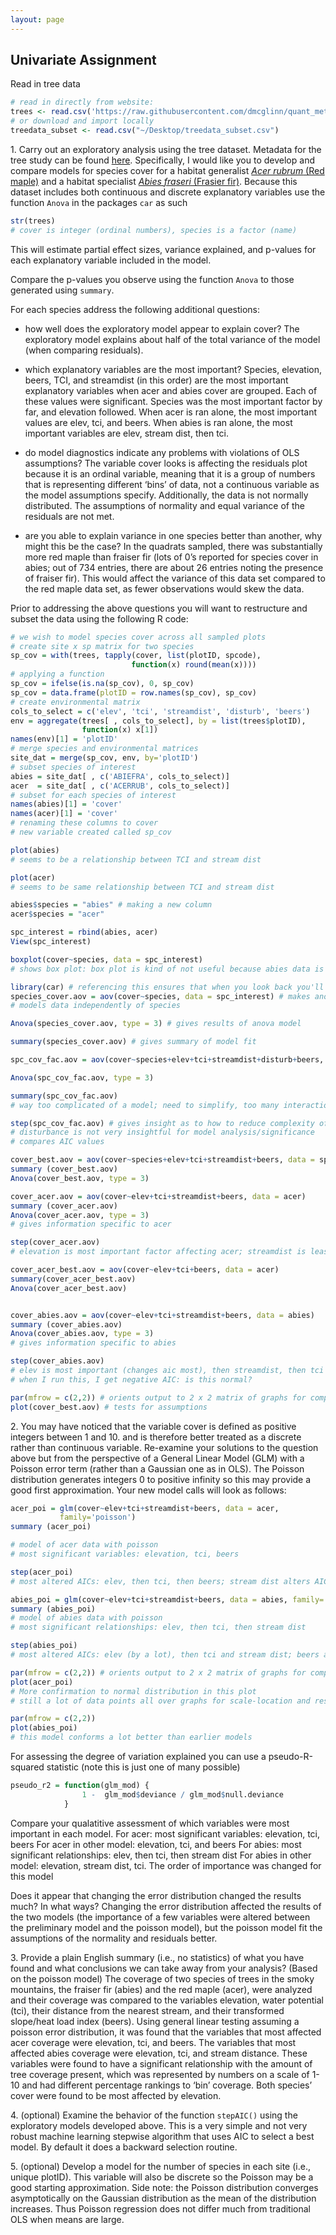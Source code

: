 ```yaml
---
layout: page
---
```


## Univariate Assignment

Read in tree data

```r
# read in directly from website: 
trees <- read.csv('https://raw.githubusercontent.com/dmcglinn/quant_methods/gh-pages/data/treedata_subset.csv')
# or download and import locally
treedata_subset <- read.csv("~/Desktop/treedata_subset.csv")

```

1\. Carry out an exploratory analysis using the tree dataset. Metadata for the
tree study can be found [here](../data/tree_metadata.txt). Specifically, I would
like you to develop and compare models for species cover for a habitat
generalist [*Acer rubrum* (Red
maple)](http://www.durhamtownship.com/blog-archives/pix/November1407.jpg) and a
habitat specialist [*Abies fraseri* (Frasier
fir)](https://upload.wikimedia.org/wikipedia/commons/d/d0/Abies_fraseri_Mitchell.jpg).
Because this dataset includes both continuous and discrete explanatory variables
use the function `Anova` in the packages `car` as such

```r
str(trees)
# cover is integer (ordinal numbers), species is a factor (name)

```

This will estimate partial effect sizes, variance explained, and p-values for 
each explanatory variable included in the model. 

Compare the p-values you observe using the function `Anova` to those generated
using `summary`. 

For each species address the following additional questions:

* how well does the exploratory model appear to explain cover?
The exploratory model explains about half of the total variance of the model (when comparing residuals). 

* which explanatory variables are the most important?
Species, elevation, beers, TCI, and streamdist (in this order) are the most important explanatory variables when acer and abies cover are grouped. Each of these values were significant. Species was the most important factor by far, and elevation followed. When acer is ran alone, the most important values are elev, tci, and beers. When abies is ran alone, the most important variables are elev, stream dist, then tci. 

* do model diagnostics indicate any problems with violations of OLS assumptions?
The variable cover looks is affecting the residuals plot because it is an ordinal variable, meaning that it is a group of numbers that is representing different 'bins' of data, not a continuous variable as the model assumptions specify. Additionally, the data is not normally distributed. The assumptions of normality and equal variance of the residuals are not met. 

* are you able to explain variance in one species better than another, 
  why might this be the case?
In the quadrats sampled, there was substantially more red maple than fraiser fir (lots of 0's reported for species cover in abies; out of 734 entries, there are about 26 entries noting the presence of fraiser fir). This would affect the variance of this data set compared to the red maple data set, as fewer observations would skew the data. 

Prior to addressing the above questions you will want to restructure and 
subset the data using the following R code: 

```r
# we wish to model species cover across all sampled plots
# create site x sp matrix for two species 
sp_cov = with(trees, tapply(cover, list(plotID, spcode), 
                           function(x) round(mean(x))))
# applying a function
sp_cov = ifelse(is.na(sp_cov), 0, sp_cov)
sp_cov = data.frame(plotID = row.names(sp_cov), sp_cov)
# create environmental matrix
cols_to_select = c('elev', 'tci', 'streamdist', 'disturb', 'beers')
env = aggregate(trees[ , cols_to_select], by = list(trees$plotID), 
                function(x) x[1])
names(env)[1] = 'plotID'
# merge species and environmental matrices
site_dat = merge(sp_cov, env, by='plotID')
# subset species of interest
abies = site_dat[ , c('ABIEFRA', cols_to_select)] 
acer  = site_dat[ , c('ACERRUB', cols_to_select)]
# subset for each species of interest
names(abies)[1] = 'cover' 
names(acer)[1] = 'cover'
# renaming these columns to cover
# new variable created called sp_cov
```


```r

plot(abies)
# seems to be a relationship between TCI and stream dist

plot(acer)
# seems to be same relationship between TCI and stream dist

abies$species = "abies" # making a new column
acer$species = "acer"

spc_interest = rbind(abies, acer)
View(spc_interest)

boxplot(cover~species, data = spc_interest)
# shows box plot: box plot is kind of not useful because abies data is grouped together near the bottom

```

```r

library(car) # referencing this ensures that when you look back you'll know which package is being used
species_cover.aov = aov(cover~species, data = spc_interest) # makes anova model
# models data independently of species

Anova(species_cover.aov, type = 3) # gives results of anova model

summary(species_cover.aov) # gives summary of model fit

spc_cov_fac.aov = aov(cover~species+elev+tci+streamdist+disturb+beers, data = spc_interest) # makes anova model with more factors and their interactions

Anova(spc_cov_fac.aov, type = 3)

summary(spc_cov_fac.aov)
# way too complicated of a model; need to simplify, too many interactions to analyze

step(spc_cov_fac.aov) # gives insight as to how to reduce complexity of model
# disturbance is not very insightful for model analysis/significance 
# compares AIC values

cover_best.aov = aov(cover~species+elev+tci+streamdist+beers, data = spc_interest)
summary (cover_best.aov)
Anova(cover_best.aov, type = 3)

cover_acer.aov = aov(cover~elev+tci+streamdist+beers, data = acer)
summary (cover_acer.aov)
Anova(cover_acer.aov, type = 3)
# gives information specific to acer

step(cover_acer.aov)
# elevation is most important factor affecting acer; streamdist is least important

cover_acer_best.aov = aov(cover~elev+tci+beers, data = acer)
summary(cover_acer_best.aov)
Anova(cover_acer_best.aov)


cover_abies.aov = aov(cover~elev+tci+streamdist+beers, data = abies)
summary (cover_abies.aov)
Anova(cover_abies.aov, type = 3)
# gives information specific to abies

step(cover_abies.aov)
# elev is most important (changes aic most), then streamdist, then tci 
# when I run this, I get negative AIC: is this normal?

```

```r

par(mfrow = c(2,2)) # orients output to 2 x 2 matrix of graphs for comparison
plot(cover_best.aov) # tests for assumptions

```

2\. You may have noticed that the variable cover is defined as 
positive integers between 1 and 10. and is therefore better treated
as a discrete rather than continuous variable. 
Re-examine your solutions to the question above but from the
perspective of a General Linear Model (GLM) with a Poisson error term
(rather than a Gaussian one as in OLS). 
The Poisson distribution generates integers 0 to positive infinity so this may provide a good first approximation. 
Your new model calls will look as follows:

```r

acer_poi = glm(cover~elev+tci+streamdist+beers, data = acer, 
           family='poisson')
summary (acer_poi) 

# model of acer data with poisson
# most significant variables: elevation, tci, beers

step(acer_poi)
# most altered AICs: elev, then tci, then beers; stream dist alters AIC least

abies_poi = glm(cover~elev+tci+streamdist+beers, data = abies, family='poisson')
summary (abies_poi)
# model of abies data with poisson
# most significant relationships: elev, then tci, then stream dist

step(abies_poi)
# most altered AICs: elev (by a lot), then tci and stream dist; beers alters aic least

```


```r
par(mfrow = c(2,2)) # orients output to 2 x 2 matrix of graphs for comparison
plot(acer_poi)
# More confirmation to normal distribution in this plot
# still a lot of data points all over graphs for scale-location and residuals

par(mfrow = c(2,2))
plot(abies_poi)
# this model conforms a lot better than earlier models

```
For assessing the degree of variation explained you can use a 
pseudo-R-squared statistic (note this is just one of many possible)

```r
pseudo_r2 = function(glm_mod) {
                1 -  glm_mod$deviance / glm_mod$null.deviance
            }
```

Compare your qualatitive assessment of which variables were most important in each model. 
For acer: most significant variables: elevation, tci, beers
  For acer in other model: elevation, tci, and beers
For abies: most significant relationships: elev, then tci, then stream dist
  For abies in other model: elevation, stream dist, tci. The order of importance was changed for this model

Does it appear that changing the error distribution changed the results much? In what ways? 
Changing the error distribution  affected the results of the two models (the importance of a few variables were altered between the preliminary model and the poisson model), but the poisson model fit the assumptions of the normality and residuals better. 

3\. Provide a plain English summary (i.e., no statistics) of what you have
found and what conclusions we can take away from your analysis?
(Based on the poisson model)
The coverage of two species of trees in the smoky mountains, the fraiser fir (abies) and the red maple (acer), were analyzed and their coverage was compared to the variables elevation, water potential (tci), their distance from the nearest stream, and their transformed slope/heat load index (beers). Using general linear testing assuming a poisson error distribution, it was found that the variables that most affected acer coverage were elevation, tci, and beers. The variables that most affected abies coverage were elevation, tci, and stream distance. 
These variables were found to have a significant relationship with the amount of tree coverage present, which was represented by numbers on a scale of 1-10 and had different percentage rankings to 'bin' coverage. Both species' cover were found to be most affected by elevation. 

4\. (optional) Examine the behavior of the function `stepAIC()` using the 
exploratory models developed above. This is a very simple and not very
robust machine learning stepwise algorithm that uses AIC to select a 
best model. By default it does a backward selection routine. 

5\. (optional) Develop a model for the number of species in each site 
(i.e., unique plotID). This variable will also be discrete so the Poisson
may be a good starting approximation. Side note: the Poisson
distribution converges asymptotically on the Gaussian distribution as the 
mean of the distribution increases. Thus Poisson regression does not differ
much from traditional OLS when means are large. 